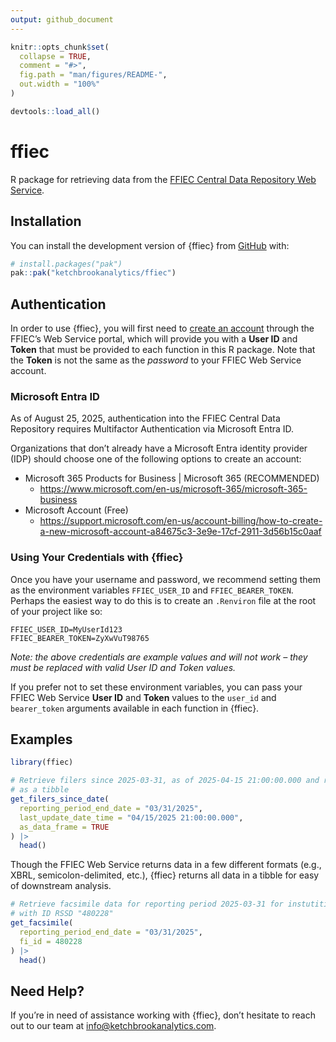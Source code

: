 ```yaml
---
output: github_document
---
```


<!-- README.md is generated from README.Rmd. Please edit that file -->

```r
knitr::opts_chunk$set(
  collapse = TRUE,
  comment = "#>",
  fig.path = "man/figures/README-",
  out.width = "100%"
)

devtools::load_all()
```

# ffiec

<!-- badges: start -->
<!-- badges: end -->

R package for retrieving data from the [FFIEC Central Data Repository Web Service](https://cdr.ffiec.gov/public/ManageFacsimiles.aspx).

## Installation

You can install the development version of {ffiec} from [GitHub](https://github.com/) with:

``` r
# install.packages("pak")
pak::pak("ketchbrookanalytics/ffiec")
```

## Authentication

In order to use {ffiec}, you will first need to [create an account](https://cdr.ffiec.gov/public/PWS/CreateAccount.aspx?PWS=true) through the FFIEC's Web Service portal, which will provide you with a **User ID** and **Token** that must be provided to each function in this R package. Note that the **Token** is not the same as the *password* to your FFIEC Web Service account.

### Microsoft Entra ID

As of August 25, 2025, authentication into the FFIEC Central Data Repository requires Multifactor Authentication via Microsoft Entra ID.

Organizations that don't already have a Microsoft Entra identity provider (IDP) should choose one of the following options to create an account:

- Microsoft 365 Products for Business | Microsoft 365 (RECOMMENDED)
  + <https://www.microsoft.com/en-us/microsoft-365/microsoft-365-business>
- Microsoft Account (Free)
  + <https://support.microsoft.com/en-us/account-billing/how-to-create-a-new-microsoft-account-a84675c3-3e9e-17cf-2911-3d56b15c0aaf>

### Using Your Credentials with {ffiec}

Once you have your username and password, we recommend setting them as the environment variables `FFIEC_USER_ID` and `FFIEC_BEARER_TOKEN`. Perhaps the easiest way to do this is to create an `.Renviron` file at the root of your project like so:

```.Renviron
FFIEC_USER_ID=MyUserId123
FFIEC_BEARER_TOKEN=ZyXwVuT98765
```

*Note: the above credentials are example values and will not work -- they must be replaced with valid User ID and Token values.*

If you prefer not to set these environment variables, you can pass your FFIEC Web Service **User ID** and **Token** values to the `user_id` and `bearer_token` arguments available in each function in {ffiec}.

## Examples

```r
library(ffiec)

# Retrieve filers since 2025-03-31, as of 2025-04-15 21:00:00.000 and return
# as a tibble
get_filers_since_date(
  reporting_period_end_date = "03/31/2025",
  last_update_date_time = "04/15/2025 21:00:00.000",
  as_data_frame = TRUE
) |>
  head()
```

Though the FFIEC Web Service returns data in a few different formats (e.g., XBRL, semicolon-delimited, etc.), {ffiec} returns all data in a tibble for easy of downstream analysis.

```r
# Retrieve facsimile data for reporting period 2025-03-31 for instutition
# with ID RSSD "480228"
get_facsimile(
  reporting_period_end_date = "03/31/2025",
  fi_id = 480228
) |>
  head()
```

## Need Help?

If you're in need of assistance working with {ffiec}, don't hesitate to reach out to our team at [info@ketchbrookanalytics.com](mailto:info@ketchbrookanalytics.com).